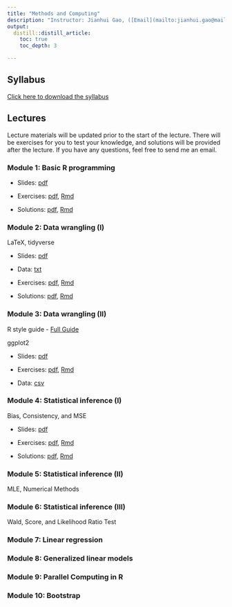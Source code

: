 ```yaml
---
title: "Methods and Computing"
description: "Instructor: Jianhui Gao, ([Email](mailto:jianhui.gao@mail.utoronto.ca))"
output:
  distill::distill_article:
    toc: true
    toc_depth: 3

---
```


## Syllabus

[Click here to download the syllabus](Computing/2025/Syllabus.pdf) 

## Lectures

Lecture materials will be updated prior to the start of the lecture. There will be exercises for you to test your knowledge, and solutions will be provided after the lecture. If you have any questions, feel free to send me an email.

### Module 1: Basic R programming

- Slides: [pdf](Computing/2025/Slides/mod1.pdf)

- Exercises: [pdf](Computing/2025/Exercises/ex1.pdf), [Rmd](Computing/2025/Exercises/ex1.Rmd)

- Solutions: [pdf](Computing/2025/Solutions/sol1.pdf), [Rmd](Computing/2025/Solutions/sol1.Rmd)

<!-- - Recording: [Link](https://play.library.utoronto.ca/embed/2512caddaa6f822e94ba7afc1cecba9b) -->


### Module 2: Data wrangling (I)

LaTeX, tidyverse

- Slides: [pdf](Computing/2025/Slides/mod2.pdf)

- Data: [txt](Computing/2025/Slides/mtcars.txt)

- Exercises: [pdf](Computing/2025/Exercises/ex2.pdf), [Rmd](Computing/2025/Exercises/ex2.Rmd)

- Solutions: [pdf](Computing/2025/Solutions/sol2.pdf), [Rmd](Computing/2025/Solutions/sol2.Rmd)

<!-- - Recording: [Link](https://play.library.utoronto.ca/watch/8cff1267e03eabbdfb8765f07e7d4e90) -->



### Module 3: Data wrangling (II)

R style guide
- [Full Guide](https://style.tidyverse.org)

ggplot2

- Slides: [pdf](Computing/2025/Slides/mod3.pdf)

- Exercises: [pdf](Computing/2025/Exercises/ex3.pdf), [Rmd](Computing/2025/Exercises/ex3.Rmd)

- Data: [csv](Computing/2025/Exercises/Data/Bus_Breakdown_and_Delays.csv)

<!-- - Solutions: [pdf](Computing/2025/Solutions/sol3.pdf), [Rmd](Computing/2025/Solutions/sol3.Rmd) -->

<!-- - Recording: [Link](https://play.library.utoronto.ca/watch/25639982c061c5bad7033589da27df40) -->

 
### Module 4: Statistical inference (I)

Bias, Consistency, and MSE

- Slides: [pdf](Computing/2025/Slides/mod4.pdf)

- Exercises: [pdf](Computing/2025/Exercises/ex4.pdf), [Rmd](Computing/2025/Exercises/ex4.Rmd)

- Solutions: [pdf](Computing/2025/Solutions/sol4.pdf), [Rmd](Computing/2025/Solutions/sol4.Rmd)
 
<!-- - Recording：[Link](https://play.library.utoronto.ca/watch/658b73dd8cac7c748e00a43c3b211a2f) -->

### Module 5: Statistical inference (II)

MLE, Numerical Methods

<!-- - Slides: [pdf](Computing/2025/Slides/mod5.pdf)  -->

<!-- - Exercises: [pdf](Computing/2025/Exercises/ex5.pdf) -->

<!-- - Solutions: [pdf](Computing/2025/Solutions/sol5.pdf) -->

<!-- - Recording：[Link](https://play.library.utoronto.ca/watch/882a1e7804b0d04ad98bd006fcfdd400) -->


### Module 6: Statistical inference (III)

Wald, Score, and Likelihood Ratio Test

<!-- - Slides: [pdf](Computing/2025/Slides/mod6.pdf)  -->

<!-- - Exercises: [pdf](Computing/2025/Exercises/ex6.pdf) -->

<!-- - Solutions: [pdf](Computing/2022/Solutions/sol6.pdf) -->

<!-- - Recording：[Link](https://play.library.utoronto.ca/watch/47239f4d003313eddd2b843bff3a7760) -->


### Module 7: Linear regression 

<!-- - Slides: [pdf](Computing/2025/Slides/mod7.pdf)  -->

<!-- - Exercises: [pdf](Computing/2025/Exercises/ex7.pdf), [Rmd](Computing/2025/Exercises/ex7.Rmd) -->

<!-- - Solutions: [pdf](Computing/2025/Solutions/sol7.pdf), [Rmd](Computing/2025/Solutions/sol7.Rmd) -->

<!-- - Recording: [Link](https://play.library.utoronto.ca/watch/c886222f7d08bc3b40f628338eba617d) -->


### Module 8: Generalized linear models

<!-- - Slides: [pdf](Computing/2025/Slides/mod8.pdf)  -->

<!-- - Exercises: [pdf](Computing/2025/Exercises/ex8.pdf),  [Rmd](Computing/2025/Exercises/ex8.Rmd) -->

<!-- - Solution: [pdf](Computing/2025/Solutions/sol8.pdf), [Rmd](Computing/2025/Solutions/sol8.Rmd) -->

<!-- - Recording: [Link](https://play.library.utoronto.ca/watch/73637113a4d17d1cff9b83220a199050) -->



### Module 9: Parallel Computing in R


<!-- - Slides: [pdf](Computing/2025/Slides/mod9.pdf)  -->

<!-- - Exercises: [pdf](Computing/2025/Exercises/ex9.pdf) -->

<!-- - Solution: [pdf](Computing/2025/Solutions/sol9.pdf), [Rmd](Computing/2025/Solutions/sol9.Rmd) -->

<!-- - Recording: [Link](https://play.library.utoronto.ca/watch/a09e6bad7e19ec53fde95e3395dc44c4) -->



### Module 10: Bootstrap

<!-- - Slides: [pdf](Computing/2025/Slides/mod10.pdf)  -->

<!-- - Exercises: [pdf](Computing/2025/Exercises/ex10.pdf),  [Rmd](Computing/2025/Exercises/ex10.Rmd) -->

<!-- - Solution: [pdf](Computing/2025/Solutions/sol10.pdf), [Rmd](Computing/2025/Solutions/sol10.Rmd) -->

<!-- - Recording: [Link](https://play.library.utoronto.ca/watch/b34a2c5d17a5c70f0f1524a748b745b5) -->
